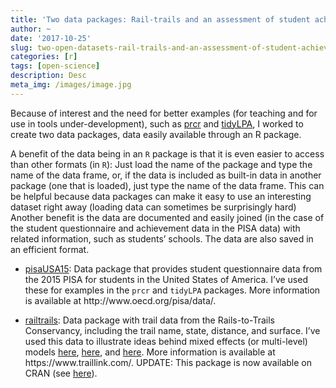 ```yaml
---
title: 'Two data packages: Rail-trails and an assessment of student achievement'
author: ~
date: '2017-10-25'
slug: two-open-datasets-rail-trails-and-an-assessment-of-student-achievement
categories: [r]
tags: [open-science]
description: Desc
meta_img: /images/image.jpg
---
```


Because of interest and the need for better examples (for teaching and for use in tools under-development), such as [prcr](https://github.com/jrosen48/prcr) and [tidyLPA](https://github.com/jrosen48/tidyLPA), I worked to create two data packages, data easily available through an R package. 

A benefit of the data being in an `R` package is that it is even easier to access than other formats (in `R`): Just load the name of the package and type the name of the data frame, or, if the data is included as built-in data in another package (one that is loaded), just type the name of the data frame. This can be helpful because data packages can make it easy to use an interesting dataset right away (loading data can sometimes be surprisingly hard) Another benefit is the data are documented and easily joined (in the case of the student questionnaire and achievement data in the PISA data) with related information, such as students' schools. The data are also saved in an efficient format.

* [pisaUSA15](https://github.com/jrosen48/pisaUSA15): Data package that provides student questionnaire data from the 2015 PISA for students in the United States of America. I've used these for examples in the `prcr` and `tidyLPA` packages. More information is available at http://www.oecd.org/pisa/data/.

* [railtrails](https://github.com/jrosen48/railtrails): Data package with trail data from the Rails-to-Trails Conservancy, including the trail name, state, distance, and surface. I've used this data to illustrate ideas behind mixed effects (or multi-level) models [here](https://jrosen48.github.io/blog/characteristics-of-rail-trails/), [here](https://jrosen48.github.io/blog/comparing-mixed-effects-and-linear-models/), and [here](https://jrosen48.github.io/blog/michigan-rail-trails-and-pathways-through-data/). More information is available at https://www.traillink.com/. UPDATE: This package is now available on CRAN (see [here](https://cran.r-project.org/web/packages/railtrails/index.html)).